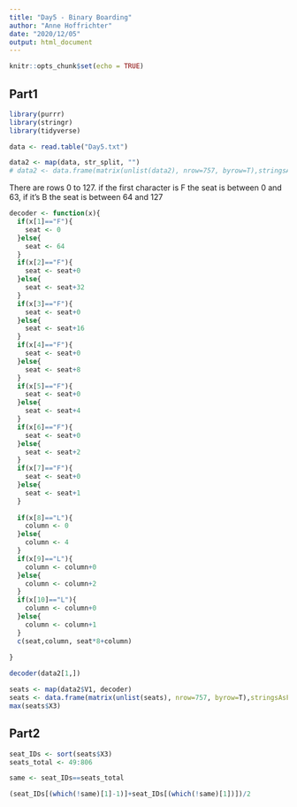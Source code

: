 ```yaml
---
title: "Day5 - Binary Boarding"
author: "Anne Hoffrichter"
date: "2020/12/05"
output: html_document
---
```


```r
knitr::opts_chunk$set(echo = TRUE)
```

## Part1

```r
library(purrr)
library(stringr)
library(tidyverse)
```


```r
data <- read.table("Day5.txt")
```

```r
data2 <- map(data, str_split, "")
# data2 <- data.frame(matrix(unlist(data2), nrow=757, byrow=T),stringsAsFactors=FALSE)
```

There are rows 0 to 127. if the first character is F the seat is between 0 and 63, if it's B the seat is between 64 and 127

```r

decoder <- function(x){
  if(x[1]=="F"){
    seat <- 0
  }else{
    seat <- 64
  }
  if(x[2]=="F"){
    seat <- seat+0
  }else{
    seat <- seat+32
  }
  if(x[3]=="F"){
    seat <- seat+0
  }else{
    seat <- seat+16
  }
  if(x[4]=="F"){
    seat <- seat+0
  }else{
    seat <- seat+8
  }
  if(x[5]=="F"){
    seat <- seat+0
  }else{
    seat <- seat+4
  }
  if(x[6]=="F"){
    seat <- seat+0
  }else{
    seat <- seat+2
  }
  if(x[7]=="F"){
    seat <- seat+0
  }else{
    seat <- seat+1
  }
  
  if(x[8]=="L"){
    column <- 0
  }else{
    column <- 4
  }
  if(x[9]=="L"){
    column <- column+0
  }else{
    column <- column+2
  }
  if(x[10]=="L"){
    column <- column+0
  }else{
    column <- column+1
  }
  c(seat,column, seat*8+column)
  
}

decoder(data2[1,])

seats <- map(data2$V1, decoder)
seats <- data.frame(matrix(unlist(seats), nrow=757, byrow=T),stringsAsFactors=FALSE)
max(seats$X3)
```

## Part2


```r
seat_IDs <- sort(seats$X3)
seats_total <- 49:806

same <- seat_IDs==seats_total

(seat_IDs[(which(!same)[1]-1)]+seat_IDs[(which(!same)[1])])/2
```














